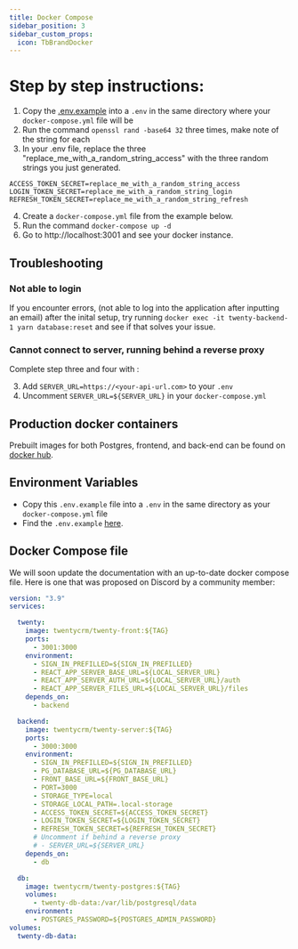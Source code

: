```yaml
---
title: Docker Compose
sidebar_position: 3
sidebar_custom_props:
  icon: TbBrandDocker
---
```

# Step by step instructions:

1. Copy the [.env.example](https://github.com/twentyhq/twenty/blob/main/packages/twenty-server/.env.example) into a `.env` in the same directory where your `docker-compose.yml` file will be
2. Run the command `openssl rand -base64 32` three times, make note of the string for each
3. In your .env file, replace the three "replace_me_with_a_random_string_access" with the three random strings you just generated.

```
ACCESS_TOKEN_SECRET=replace_me_with_a_random_string_access 
LOGIN_TOKEN_SECRET=replace_me_with_a_random_string_login 
REFRESH_TOKEN_SECRET=replace_me_with_a_random_string_refresh
```

4. Create a `docker-compose.yml` file from the example below.
5. Run the command `docker-compose up -d`
6. Go to http://localhost:3001 and see your docker instance.

## Troubleshooting 

### Not able to login 

If you encounter errors, (not able to log into the application after inputting an email) after the inital setup, try running `docker exec -it twenty-backend-1 yarn database:reset` and see if that solves your issue. 

### Cannot connect to server, running behind a reverse proxy

Complete step three and four with : 

3. Add `SERVER_URL=https://<your-api-url.com>` to your `.env`
4. Uncomment `SERVER_URL=${SERVER_URL}` in your `docker-compose.yml`

## Production docker containers

Prebuilt images for both Postgres, frontend, and back-end can be found on [docker hub](https://hub.docker.com/r/twentycrm/).

## Environment Variables

- Copy this `.env.example` file into a `.env` in the same directory as your `docker-compose.yml` file
- Find the `.env.example` [here](https://github.com/twentyhq/twenty/blob/main/packages/twenty-server/.env.example).

## Docker Compose file

We will soon update the documentation with an up-to-date docker compose file.
Here is one that was proposed on Discord by a community member:


```yaml
version: "3.9"
services:

  twenty:
    image: twentycrm/twenty-front:${TAG}
    ports:
      - 3001:3000
    environment:
      - SIGN_IN_PREFILLED=${SIGN_IN_PREFILLED}
      - REACT_APP_SERVER_BASE_URL=${LOCAL_SERVER_URL}
      - REACT_APP_SERVER_AUTH_URL=${LOCAL_SERVER_URL}/auth
      - REACT_APP_SERVER_FILES_URL=${LOCAL_SERVER_URL}/files
    depends_on:
      - backend

  backend:
    image: twentycrm/twenty-server:${TAG}
    ports:
      - 3000:3000
    environment:
      - SIGN_IN_PREFILLED=${SIGN_IN_PREFILLED}
      - PG_DATABASE_URL=${PG_DATABASE_URL}
      - FRONT_BASE_URL=${FRONT_BASE_URL}
      - PORT=3000
      - STORAGE_TYPE=local
      - STORAGE_LOCAL_PATH=.local-storage
      - ACCESS_TOKEN_SECRET=${ACCESS_TOKEN_SECRET}
      - LOGIN_TOKEN_SECRET=${LOGIN_TOKEN_SECRET}
      - REFRESH_TOKEN_SECRET=${REFRESH_TOKEN_SECRET}
      # Uncomment if behind a reverse proxy
      # - SERVER_URL=${SERVER_URL}
    depends_on:
      - db

  db:
    image: twentycrm/twenty-postgres:${TAG}
    volumes:
      - twenty-db-data:/var/lib/postgresql/data
    environment:
      - POSTGRES_PASSWORD=${POSTGRES_ADMIN_PASSWORD}
volumes:
  twenty-db-data:
```
